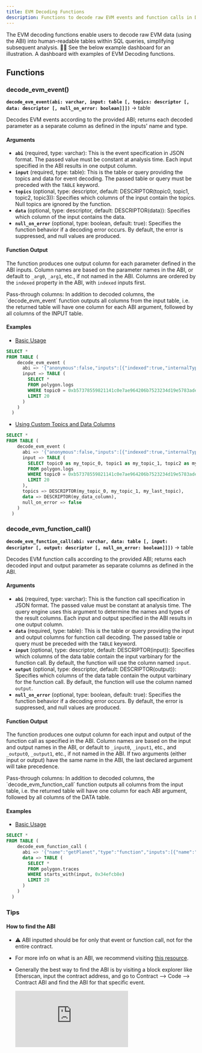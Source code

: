 ```yaml
---
title: EVM Decoding Functions
description: Functions to decode raw EVM events and function calls in DuneSQL.
---
```


The EVM decoding functions enable users to decode raw EVM data (using the ABI) into human-readable tables within SQL queries, simplifying subsequent analysis. 🧑‍🏫 See the below example dashboard for an illustration.
<CardGroup cols={1}>
  <Card title="Example Dashboard" icon="chart-simple" href="https://dune.com/dune/evm-decoding-functions">
    A dashboard with examples of EVM Decoding functions.
  </Card>
</CardGroup>

## Functions

### decode_evm_event()

**`decode_evm_event(abi: varchar, input: table [, topics: descriptor [, data: descriptor [, null_on_error: boolean]]])`** → table

Decodes EVM events according to the provided ABI; returns each decoded parameter as a separate column as defined in the inputs' name and type.

#### Arguments
- **`abi`** (required, type: varchar): This is the event specification in JSON format. The passed value must be constant at analysis time. Each input specified in the ABI results in one output column.
- **`input`** (required, type: table): This is the table or query providing the topics and data for event decoding. The passed table or query must be preceded with the `TABLE` keyword.
- **`topics`** (optional, type: descriptor, default: DESCRIPTOR(topic0, topic1, topic2, topic3)): Specifies which columns of the input contain the topics. Null topics are ignored by the function.
- **`data`** (optional, type: descriptor, default: DESCRIPTOR(data)): Specifies which column of the input contains the data.
- **`null_on_error`** (optional, type: boolean, default: true): Specifies the function behavior if a decoding error occurs. By default, the error is suppressed, and null values are produced.

#### Function Output

The function produces one output column for each parameter defined in the ABI inputs. Column names are based on the parameter names in the ABI, or default to `_arg0`, `_arg1`, etc., if not named in the ABI. Columns are ordered by the `indexed` property in the ABI, with `indexed` inputs first.

<Note> 
Pass-through columns: In addition to decoded columns, the `decode_evm_event` function outputs all columns from the input table, i.e. the returned table will have one column for each ABI argument, followed by all columns of the INPUT table.
</Note>

#### Examples

- [Basic Usage](https://dune.com/queries/3851471)

```sql
SELECT * 
FROM TABLE (
    decode_evm_event (
      abi => '{"anonymous":false,"inputs":[{"indexed":true,"internalType":"address","name":"buyer","type":"address"},{"indexed":true,"internalType":"address","name":"recipient","type":"address"},{"indexed":false,"internalType":"uint256[]","name":"tokensSoldIds","type":"uint256[]"},{"indexed":false,"internalType":"uint256[]","name":"tokensSoldAmounts","type":"uint256[]"},{"indexed":false,"internalType":"uint256[]","name":"currencyBoughtAmounts","type":"uint256[]"},{"indexed":false,"internalType":"address[]","name":"extraFeeRecipients","type":"address[]"},{"indexed":false,"internalType":"uint256[]","name":"extraFeeAmounts","type":"uint256[]"}],"name":"CurrencyPurchase","type":"event"}',
      input => TABLE (
        SELECT * 
        FROM polygon.logs
        WHERE topic0 = 0xb57378559821141c0e7ae964206b7523234d19e5783ade99b3d665eee495c997
        LIMIT 20
      )
    )
  )
```

- [Using Custom Topics and Data Columns](https://dune.com/queries/3861622)

```sql
SELECT * 
FROM TABLE (
    decode_evm_event (
      abi => '{"anonymous":false,"inputs":[{"indexed":true,"internalType":"address","name":"buyer","type":"address"},{"indexed":true,"internalType":"address","name":"recipient","type":"address"},{"indexed":false,"internalType":"uint256[]","name":"tokensSoldIds","type":"uint256[]"},{"indexed":false,"internalType":"uint256[]","name":"tokensSoldAmounts","type":"uint256[]"},{"indexed":false,"internalType":"uint256[]","name":"currencyBoughtAmounts","type":"uint256[]"},{"indexed":false,"internalType":"address[]","name":"extraFeeRecipients","type":"address[]"},{"indexed":false,"internalType":"uint256[]","name":"extraFeeAmounts","type":"uint256[]"}],"name":"CurrencyPurchase","type":"event"}',
      input => TABLE (
        SELECT topic0 as my_topic_0, topic1 as my_topic_1, topic2 as my_last_topic, data as my_data_column, * 
        FROM polygon.logs
        WHERE topic0 = 0xb57378559821141c0e7ae964206b7523234d19e5783ade99b3d665eee495c997
        LIMIT 20
      ),
      topics => DESCRIPTOR(my_topic_0, my_topic_1, my_last_topic),
      data => DESCRIPTOR(my_data_column),
      null_on_error => false
    )
  )
```

### decode_evm_function_call()

**`decode_evm_function_call(abi: varchar, data: table [, input: descriptor [, output: descriptor [, null_on_error: boolean]]])`** → table

Decodes EVM function calls according to the provided ABI; returns each decoded input and output parameter as separate columns as defined in the ABI.

#### Arguments
- **`abi`** (required, type: varchar): This is the function call specification in JSON format. The passed value must be constant at analysis time. The query engine uses this argument to determine the names and types of the result columns. Each input and output specified in the ABI results in one output column.
- **`data`** (required, type: table): This is the table or query providing the input and output columns for function call decoding. The passed table or query must be preceded with the `TABLE` keyword.
- **`input`** (optional, type: descriptor, default: DESCRIPTOR(input)): Specifies which columns of the data table contain the input varbinary for the function call. By default, the function will use the column named `input`.
- **`output`** (optional, type: descriptor, default: DESCRIPTOR(output)): Specifies which columns of the data table contain the output varbinary for the function call. By default, the function will use the column named `output`.
- **`null_on_error`** (optional, type: boolean, default: true): Specifies the function behavior if a decoding error occurs. By default, the error is suppressed, and null values are produced.

#### Function Output

The function produces one output column for each input and output of the function call as specified in the ABI. Column names are based on the input and output names in the ABI, or default to `_input0`, `_input1`, etc., and `_output0`, `_output1`, etc., if not named in the ABI. If two arguments (either input or output) have the same name in the ABI, the last declared argument will take precedence.

<Note> 
Pass-through columns: In addition to decoded columns, the `decode_evm_function_call` function outputs all columns from the input table, i.e. the returned table will have one column for each ABI argument, followed by all columns of the DATA table.
</Note>

#### Examples

- [Basic Usage](https://dune.com/queries/4001654)

```sql
SELECT * 
FROM TABLE (
    decode_evm_function_call (
      abi => '{"name":"getPlanet","type":"function","inputs":[{"name":"planetId","type":"uint256"}],"outputs":[{"name":"planetName","type":"string"},{"name":"planetType","type":"string"}]}',
      data => TABLE (
        SELECT * 
        FROM polygon.traces
        WHERE starts_with(input, 0x34efcb8e)
        LIMIT 20
      )
    )
  )
```

### Tips

#### How to find the ABI
- ⚠️ ABI inputted should be for only that event or function call, not for the entire contract. 
- For more info on what is an ABI, we recommend visiting [this resource](https://www.quicknode.com/guides/ethereum-development/smart-contracts/what-is-an-abi). 
- Generally the best way to find the ABI is by visiting a block explorer like Etherscan, input the contract address, and go to Contract --> Code --> Contract ABI and find the ABI for that specific event. 

  <div
    style={{
      position: "relative",
      paddingBottom: "75%", 
      height: 0,
      width: "100%",
    }}
  >
    <iframe
      src="https://demo.arcade.software/L29oYm4b7H6OThEtvWFn?embed"
      title="Parameter demo"
      frameBorder={0}
      loading="lazy"
      webkitallowfullscreen=""
      mozallowfullscreen=""
      allowFullScreen=""
      style={{
        position: "absolute",
        top: 0,
        left: 0,
        width: "100%",
        height: "100%",
      }}
    />
  </div>

#### How to find the `topic0` and filter for the event emitted
- Generally, you can find the `topic0` by going to a block explorer. We recommend finding [an example transaction](https://basescan.org/tx/0x446c2c7c605cde83d6aba87921fceec40b111b97166ddbee513424eefae31ba5#eventlog). Then, go to the "Logs" tab, identify the event you want, and grab the `topic0` from there.
- `topic0` is a keccak256 hash of the event's name concatenated with the types of its indexed parameters, without any spaces.
<Frame>
  <img src="/query-engine/images/topic0_eg.png" />
</Frame>

#### How to find the `input` and filter for the function called
- Generally, you can find the `input` by going to a block explorer. We recommend finding [an example transaction](https://basescan.org/tx/0x446c2c7c605cde83d6aba87921fceec40b111b97166ddbee513424eefae31ba5). In the "Overview" tab, scroll down and click on "click to show more". Then grab the MethodId in the Input Data field.
- The MethodId you identified is the first 4 bytes of the keccak256 hash of the function signature. So we can use the function `starts_with(input, <MethodID>)`to filter for the function call now. 
<Frame>
  <img src="/query-engine/images/func_sig_eg.png" />
</Frame>
